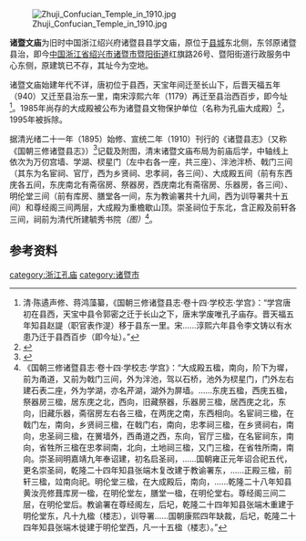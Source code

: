 [[File:Zhuji_Confucian_Temple_in_1910.jpg|thumb]]

'''诸暨文庙'''为旧时中国浙江绍兴府诸暨县县学文庙，原位于[[诸暨城墙|县城]]东北侧，东邻原诸暨县治，即今[[中国|中国]][[浙江省|浙江省]][[绍兴市|绍兴市]][[诸暨市|诸暨市]][[暨阳街道|暨阳街道]]红旗路26号、暨阳街道行政服务中心东侧，原建筑已不存，其址今为空地。 

诸暨文庙始建年代不详，唐初位于县西，天宝年间迁至长山下，后晋天福五年（940）又迁至县治东一里，南宋淳熙六年（1179）再迁至县治西百步，即今址<ref>清·陈遹声修、蒋鸿藻纂，《国朝三修诸暨县志·卷十四·学校志·学宫》：“学宫唐初在县西，天宝中县令郭密之迁于长山之下，唐末学废唯孔子庙存。晋天福五年知县赵諟（职官表作湜）移于县东一里。宋……淳熙六年县令李文铸以有水患乃迁于县西百步（即今址）。”</ref>。1985年尚存的大成殿被公布为诸暨县文物保护单位（名称为孔庙大成殿）<ref>{{cite web|url=http://www.sx.gov.cn/col/col1462831/index.html|title=《绍兴市志·第三十五卷 文物古迹·第九章 文物保护》|accessdate=2020-12-10|work=|publisher=绍兴市政府|archive-date=2019-12-24|archive-url=https://web.archive.org/web/20191224165644/http://www.sx.gov.cn/col/col1462831/index.html|dead-url=no}}</ref>，1995年被拆除。

据清光绪二十一年（1895）始修、宣统二年（1910）刊行的《诸暨县志》（又称《国朝三修诸暨县志》）<ref>{{cite web|url=https://zj.zjol.com.cn/news/173828.html|title=《应店街惊现原版<康熙诸暨县志>》|accessdate=2020-12-10|work=|publisher=浙江新闻}}</ref>记载及附图，清末诸暨文庙布局为前庙后学，中轴线上依次为万仞宫墙、学湖、棂星门（左中右各一座，共三座）、泮池泮桥、戟门三间（其东为名宦祠、官厅，西为乡贤祠、忠孝祠，各三间）、大成殿五间（前有东西庑各五间，东庑南北有斋宿房、祭器房，西庑南北有斋宿房、乐器房，各三间）、明伦堂三间（前有库房、膳堂各一间，东为教谕署共十九间，西为训导署共十五间）和尊经阁三间两层，大成殿为重檐歇山顶。崇圣祠位于东北，含正殿及前轩各三间，祠前为清代所建毓秀书院''（图）''<ref>《国朝三修诸暨县志·卷十四·学校志·学宫》：“大成殿五楹，南向，阶下为墀，前为甬道，又前为戟门三间，外为泮池，驾以石桥，池外为棂星门，门外左右建石表二座，外为学湖，亦名芹湖，湖外为屏墙。……东庑五楹，西庑五楹，祭器房三楹，居东庑之北，西向，旧藏祭器，乐器房三楹，居西庑之北，东向，旧藏乐器，斋宿房左右各三楹，在两庑之南，东西相向。名宦祠三楹，在戟门左，南向，乡贤祠三楹，在戟门右，南向，忠孝祠三楹，在乡贤祠右，南向，忠圣祠三楹，在黉墙外，西甬道之西，东向，官厅三楹，在名宦祠东，南向，省牲所三楹在忠孝祠南，北向，土地祠三楹，又门三楹，在省牲所南，南向。崇圣祠明嘉靖九年奉诏建，初名启圣祠，……国朝雍正元年诏合祀五代，更名崇圣祠，乾隆二十四年知县张端木复改建于教谕署东，……正殿三楹，前轩三楹，竝南向祀。明伦堂三楹，在大成殿后，南向，……乾隆二十八年知县黄汝亮修葺库房一楹，在明伦堂左，膳堂一楹，在明伦堂右。尊经阁三间二层，在明伦堂后。教谕署在尊经阁左，后圮，乾隆二十四年知县张端木重建于明伦堂东，凡十九楹（楼志），训导署……国朝康熙四年缺裁，后圮，乾隆二十四年知县张端木徙建于明伦堂西，凡一十五楹（楼志）。”</ref>。

==参考资料==
{{reflist|2}}
{{DEFAULTSORT:Z诸}}

{{浙江省境内的孔庙}}

[[category:浙江孔庙|category:浙江孔庙]]
[[category:诸暨市|category:诸暨市]]